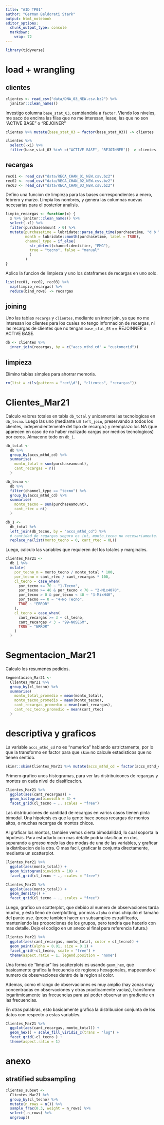 ```yaml
---
title: "AID TP01"
author: "German Beldorati Stark"
output: html_notebook
editor_options: 
  chunk_output_type: console
  markdown: 
    wrap: 72
---
```


```r
library(tidyverse)
```

# load + wrangling

## clientes

```r
clientes <- read_csv("data/DNA_03_NEW.csv.bz2") %>% 
  janitor::clean_names()
```

Investigo columna `base_stat_03`, cambiandola a `factor`. Viendo los
niveles, me saco de encima las filas que no me interesan, lease, las que
no son "ACTIVE BASE" o "REJOINER"

```r
clientes %>% mutate(base_stat_03 = factor(base_stat_03)) -> clientes

clientes %>%
  select(-x1) %>% 
  filter(base_stat_03 %in% c("ACTIVE BASE", "REJOINNER")) -> clientes
```

## recargas

```r
rec01 <- read_csv("data/RECA_CHAN_01_NEW.csv.bz2")
rec02 <- read_csv("data/RECA_CHAN_02_NEW.csv.bz2")
rec03 <- read_csv("data/RECA_CHAN_03_NEW.csv.bz2")
```

Defino una funcion de limpieza para las bases correspondientes a enero,
febrero y marzo. Limpia los nombres, y genera las columnas nuevas
necesarias para el posterior analisis.

```r
limpio_recargas <- function(x) {
  x %>% janitor::clean_names() %>% 
  select(-x1) %>% 
  filter(purchaseamount > 0) %>% 
  mutate(purchasetime = lubridate::parse_date_time(purchasetime, "d b Y H M S"),
         month = lubridate::month(purchasetime, label = TRUE),
         channel_type = if_else(
           str_detect(channelidentifier, "EMG"),
           true = "tecno", false = "manual"
           )
         ) 
}
```

Aplico la funcion de limpieza y uno los dataframes de recargas en uno
solo.

```r
list(rec01, rec02, rec03) %>% 
  map(limpio_recargas) %>% 
  reduce(bind_rows) -> recargas
```

## joining

Uno las tablas `recarga` y `clientes`, mediante un inner join, ya que no
me interesan los clientes para los cuales no tengo informacion de
recargas, ni las recargas de clientes que no tengan `base_stat_03` ==
REJOINNER o ACTIVE BASE.

```r
db <- clientes %>% 
  inner_join(recargas, by = c("accs_mthd_cd" = "customerid"))
```

## limpieza

Elimino tablas simples para ahorrar memoria.

```r
rm(list = c(ls(pattern = "rec\\d"), "clientes", "recargas"))
```

# Clientes_Mar21

Calculo valores totales en tabla `db_total` y unicamente las
tecnologicas en `db_tecno`. Luego las uno (mediante un `left_join`,
preservando a todos los clientes, independientemente del tipo de
recarga.) y reemplazo los NA (que aparecen en caso de no haber realizado
cargas por medios tecnologicos) por ceros. Almaceno todo en `db_1`.

```r

db_total <-
  db %>%
  group_by(accs_mthd_cd) %>%
  summarise(
    monto_total = sum(purchaseamount),
    cant_recargas = n()
  )

db_tecno <-
  db %>%
  filter(channel_type == "tecno") %>%
  group_by(accs_mthd_cd) %>%
  summarise(
    monto_tecno = sum(purchaseamount),
    cant_rtec = n()
  )

db_1 <-
  db_total %>%
  left_join(db_tecno, by = "accs_mthd_cd") %>%
  # cantidad de regargas seguro es int, monto_tecno no necesariamente.
  replace_na(list(monto_tecno = 0, cant_rtec = 0L))

```

Luego, calculo las variables que requieren del los totales y marginales.

```r

Clientes_Mar21 <-
  db_1 %>%
  mutate(
    por_tecno_m = monto_tecno / monto_total * 100,
    por_tecno = cant_rtec / cant_recargas * 100,
    cl_tecno = case_when(
      por_tecno >= 70 ~ "1-Tecno",
      por_tecno >= 40 & por_tecno < 70 ~ "2-Mix4070",
      por_tecno > 0 & por_tecno < 40 ~ "3-MixH40",
      por_tecno == 0 ~ "4-No Tecno",
      TRUE ~ "ERROR"
    ),
    cl_tecno = case_when(
      cant_recargas >= 3 ~ cl_tecno,
      cant_recargas < 3 ~ "99-NOSEGM",
      TRUE ~ "ERROR"
    )
  )
```

# Segmentacion_Mar21

Calculo los resumenes pedidos.

```r

Segmentacion_Mar21 <-
  Clientes_Mar21 %>%
  group_by(cl_tecno) %>%
  summarise(
    monto_total_promedio = mean(monto_total),
    monto_tecno_promedio = mean(monto_tecno),
    cant_recargas_promedio = mean(cant_recargas),
    cant_rec_tecno_promedio = mean(cant_rtec)
  )
```

# descriptiva y graficos

La variable `accs_mthd_cd` no es "numerica" hablando estrictamente, por
lo que la transformo en factor para que `skim` no calcule estadisticos
que no tienen sentido.

```r
skimr::skim(Clientes_Mar21 %>% mutate(accs_mthd_cd = factor(accs_mthd_cd)))
```

Primero grafico unos histogramas, para ver las distribuicones de
regargas y montos en cada nivel de clasificacion.

```r
Clientes_Mar21 %>%
  ggplot(aes(cant_recargas)) +
  geom_histogram(binwidth = 3) +
  facet_grid(cl_tecno ~ ., scales = "free")
```

Las distribuciones de cantidad de recargas en varios casos tienen pinta
bimodal. Una hipotesis es que la gente hace pocas recargas de montos
altos, o muchas recargas de montos chicos.

Al graficar los montos, tambien vemos cierta bimodalidad, lo cual
soporta la hipotesis. Para estudiarlo con mas detalle podria clasificar
en dos, separando a *grosso modo* las dos modas de una de las variables,
y graficar la distribucion de la otra. O mas facil, graficar la conjunta
directamente, mediante un scatterplot.

```r
Clientes_Mar21 %>%
  ggplot(aes(monto_total)) +
  geom_histogram(binwidth = 10) +
  facet_grid(cl_tecno ~ ., scales = "free")
```

```r
Clientes_Mar21 %>%
  ggplot(aes(monto_total)) +
  geom_density() +
  facet_grid(cl_tecno ~ ., scales = "free")
```

Luego, grafico un scatterplot, que debido al numero de observaciones
tarda mucho, y esta lleno de overplotting, por mas `alpha` o mas
chiquito el tamaño del punto use. (probe tambien hacer un subsampleo
estratificado, manteniendo las proporciones de los grupos, pero tendria
que hacerlo con mas detalle. Dejo el codigo en un anexo al final para
referencia futura.)

```r
Clientes_Mar21 %>%
  ggplot(aes(cant_recargas, monto_total, color = cl_tecno)) +
  geom_point(alpha = 0.01, size = 0.1) +
  facet_grid(~cl_tecno, scale = "free") +
  theme(aspect.ratio = 1, legend.position = "none")
```

Una forma de "limpiar" los scatterplots es usando `geom_hex`, que
basicamente grafica la frecuencia de regiones hexagonales, mappeando el
numero de observaciones dentro de la region al color.

Ademas, como el rango de observaciones es muy amplio (hay zonas muy
concentradas en observaciones y otras practicamente vacias), transformo
logaritmicamente las frecuencias para asi poder observar un gradiente en
las frecuencias.

En otras palabras, esto basicamente grafica la distribucion conjunta de
los datos con respecto a estas variables.

```r
Clientes_Mar21 %>%
  ggplot(aes(cant_recargas, monto_total)) +
  geom_hex() + scale_fill_viridis_c(trans = "log") +
  facet_grid(~cl_tecno ) +
  theme(aspect.ratio = 1)
```

# anexo

## stratified subsampling

```r
clientes_subset <-
  Clientes_Mar21 %>%
  group_by(cl_tecno) %>%
  mutate(n_rows = n()) %>%
  sample_frac(0.3, weight = n_rows) %>%
  select(-n_rows) %>%
  ungroup()
```
